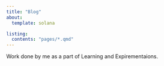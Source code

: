 ```yaml
---
title: "Blog"
about:
  template: solana

listing: 
  contents: "pages/*.qmd"
---
```


Work done by me as a part of Learning and Expirementaions.


